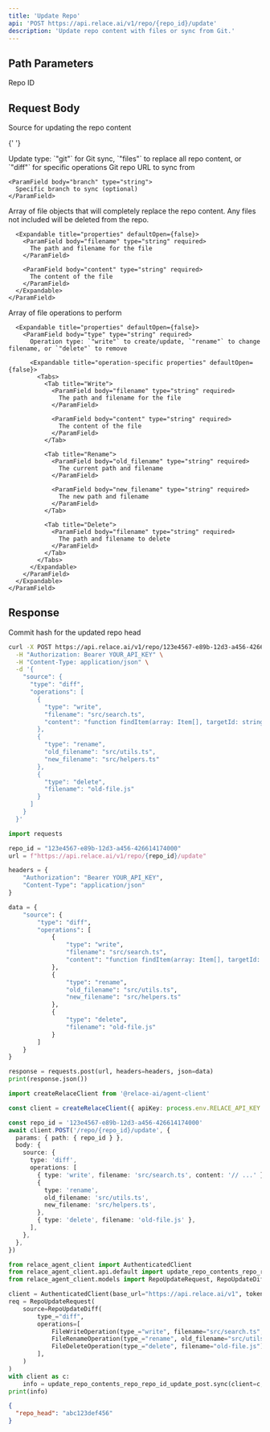 ```yaml
---
title: 'Update Repo'
api: 'POST https://api.relace.ai/v1/repo/{repo_id}/update'
description: 'Update repo content with files or sync from Git.'
---
```


## Path Parameters

<ParamField path="repo_id" type="string" required>
  Repo ID
</ParamField>

## Request Body

<ParamField body="source" type="object" required>
  Source for updating the repo content

  <Expandable title="properties" defaultOpen={false}>

{' '}

<ParamField body="type" type="string" required>
  Update type: `"git"` for Git sync, `"files"` to replace all repo content, or
  `"diff"` for specific operations
</ParamField>

<Tabs>
  <Tab title="Git">
    <ParamField body="url" type="string" required>
      Git repo URL to sync from
    </ParamField>

    <ParamField body="branch" type="string">
      Specific branch to sync (optional)
    </ParamField>
  </Tab>

  <Tab title="Files">
    <ParamField body="files" type="array" required>
        Array of file objects that will completely replace the repo content. Any files not included will be deleted from the repo.
        
      <Expandable title="properties" defaultOpen={false}>
        <ParamField body="filename" type="string" required>
          The path and filename for the file
        </ParamField>

        <ParamField body="content" type="string" required>
          The content of the file
        </ParamField>
      </Expandable>
    </ParamField>
  </Tab>

  <Tab title="Diff">
    <ParamField body="operations" type="array" required>
      Array of file operations to perform
        
      <Expandable title="properties" defaultOpen={false}>
        <ParamField body="type" type="string" required>
          Operation type: `"write"` to create/update, `"rename"` to change filename, or `"delete"` to remove
          
          <Expandable title="operation-specific properties" defaultOpen={false}>
            <Tabs>
              <Tab title="Write">
                <ParamField body="filename" type="string" required>
                  The path and filename for the file
                </ParamField>

                <ParamField body="content" type="string" required>
                  The content of the file
                </ParamField>
              </Tab>

              <Tab title="Rename">
                <ParamField body="old_filename" type="string" required>
                  The current path and filename
                </ParamField>

                <ParamField body="new_filename" type="string" required>
                  The new path and filename
                </ParamField>
              </Tab>

              <Tab title="Delete">
                <ParamField body="filename" type="string" required>
                  The path and filename to delete
                </ParamField>
              </Tab>
            </Tabs>
          </Expandable>
        </ParamField>
      </Expandable>
    </ParamField>
  </Tab>
</Tabs>

  </Expandable>
</ParamField>

## Response

<ResponseField name="repo_head" type="string">
  Commit hash for the updated repo head
</ResponseField>

<RequestExample>

```bash cURL
curl -X POST https://api.relace.ai/v1/repo/123e4567-e89b-12d3-a456-426614174000/update \
  -H "Authorization: Bearer YOUR_API_KEY" \
  -H "Content-Type: application/json" \
  -d '{
    "source": {
      "type": "diff",
      "operations": [
        {
          "type": "write",
          "filename": "src/search.ts",
          "content": "function findItem(array: Item[], targetId: string): Item | undefined {\n  for (let i = 0; i < array.length; i++) {\n    const item = array[i];\n    if (item.id === targetId) {\n      return item;\n    }\n  }\n  return undefined;\n}"
        },
        {
          "type": "rename",
          "old_filename": "src/utils.ts",
          "new_filename": "src/helpers.ts"
        },
        {
          "type": "delete",
          "filename": "old-file.js"
        }
      ]
    }
  }'
```

```python Python
import requests

repo_id = "123e4567-e89b-12d3-a456-426614174000"
url = f"https://api.relace.ai/v1/repo/{repo_id}/update"

headers = {
    "Authorization": "Bearer YOUR_API_KEY",
    "Content-Type": "application/json"
}

data = {
    "source": {
        "type": "diff",
        "operations": [
            {
                "type": "write",
                "filename": "src/search.ts",
                "content": "function findItem(array: Item[], targetId: string): Item | undefined {\n  for (let i = 0; i < array.length; i++) {\n    const item = array[i];\n    if (item.id === targetId) {\n      return item;\n    }\n  }\n  return undefined;\n}"
            },
            {
                "type": "rename",
                "old_filename": "src/utils.ts",
                "new_filename": "src/helpers.ts"
            },
            {
                "type": "delete",
                "filename": "old-file.js"
            }
        ]
    }
}

response = requests.post(url, headers=headers, json=data)
print(response.json())
```

```ts TypeScript SDK
import createRelaceClient from '@relace-ai/agent-client'

const client = createRelaceClient({ apiKey: process.env.RELACE_API_KEY! })

const repo_id = '123e4567-e89b-12d3-a456-426614174000'
await client.POST('/repo/{repo_id}/update', {
  params: { path: { repo_id } },
  body: {
    source: {
      type: 'diff',
      operations: [
        { type: 'write', filename: 'src/search.ts', content: '// ...' },
        {
          type: 'rename',
          old_filename: 'src/utils.ts',
          new_filename: 'src/helpers.ts',
        },
        { type: 'delete', filename: 'old-file.js' },
      ],
    },
  },
})
```

```python Python SDK
from relace_agent_client import AuthenticatedClient
from relace_agent_client.api.default import update_repo_contents_repo_repo_id_update_post
from relace_agent_client.models import RepoUpdateRequest, RepoUpdateDiff, FileWriteOperation, FileRenameOperation, FileDeleteOperation

client = AuthenticatedClient(base_url="https://api.relace.ai/v1", token="YOUR_API_KEY")
req = RepoUpdateRequest(
    source=RepoUpdateDiff(
        type_="diff",
        operations=[
            FileWriteOperation(type_="write", filename="src/search.ts", content="// ..."),
            FileRenameOperation(type_="rename", old_filename="src/utils.ts", new_filename="src/helpers.ts"),
            FileDeleteOperation(type_="delete", filename="old-file.js"),
        ],
    )
)
with client as c:
    info = update_repo_contents_repo_repo_id_update_post.sync(client=c, repo_id="123e4567-e89b-12d3-a456-426614174000", body=req)
print(info)
```

</RequestExample>

<ResponseExample>

```json Response
{
  "repo_head": "abc123def456"
}
```

</ResponseExample>
